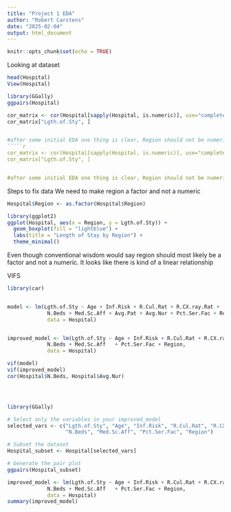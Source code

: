 ---
title: "Project 1 EDA"
author: "Robert Carstens"
date: "2025-02-04"
output: html_document
---

```{r setup, include=FALSE}
knitr::opts_chunk$set(echo = TRUE)
```

Looking at dataset

```{r cars}
head(Hospital)
View(Hospital)

library(GGally)
ggpairs(Hospital)
```



```{r cars}
cor_matrix <- cor(Hospital[sapply(Hospital, is.numeric)], use="complete.obs")
cor_matrix["Lgth.of.Sty", ]


#after some initial EDA one thing is clear, Region should not be numeric
`````{r cars}
cor_matrix <- cor(Hospital[sapply(Hospital, is.numeric)], use="complete.obs")
cor_matrix["Lgth.of.Sty", ]


#after some initial EDA one thing is clear, Region should not be numeric
````


Steps to fix data
We need to make region a factor and not a numeric
```{r cars}
Hospital$Region <- as.factor(Hospital$Region)

library(ggplot2)
ggplot(Hospital, aes(x = Region, y = Lgth.of.Sty)) +
  geom_boxplot(fill = "lightblue") +
  labs(title = "Length of Stay by Region") +
  theme_minimal()

```

Even though conventional wisdom would say region should most likely be a factor and not a numeric. It looks like there is kind of a linear relationship


VIFS

```{r cars}

library(car)


model <- lm(Lgth.of.Sty ~ Age + Inf.Risk + R.Cul.Rat + R.CX.ray.Rat + 
             N.Beds + Med.Sc.Aff + Avg.Pat + Avg.Nur + Pct.Ser.Fac + Region, 
             data = Hospital)


improved_model <- lm(Lgth.of.Sty ~ Age + Inf.Risk + R.Cul.Rat + R.CX.ray.Rat + 
             N.Beds + Med.Sc.Aff   + Pct.Ser.Fac + Region, 
             data = Hospital)

vif(model)
vif(improved_model)
cor(Hospital$N.Beds, Hospital$Avg.Nur)





```
```{r cars}
library(GGally)

# Select only the variables in your improved_model
selected_vars <- c("Lgth.of.Sty", "Age", "Inf.Risk", "R.Cul.Rat", "R.CX.ray.Rat", 
                   "N.Beds", "Med.Sc.Aff", "Pct.Ser.Fac", "Region")

# Subset the dataset
Hospital_subset <- Hospital[selected_vars]

# Generate the pair plot
ggpairs(Hospital_subset)


```

```{r cars}
improved_model <- lm(Lgth.of.Sty ~ Age + Inf.Risk + R.Cul.Rat + R.CX.ray.Rat + 
             N.Beds + Med.Sc.Aff   + Pct.Ser.Fac + Region, 
             data = Hospital)
summary(improved_model)
```